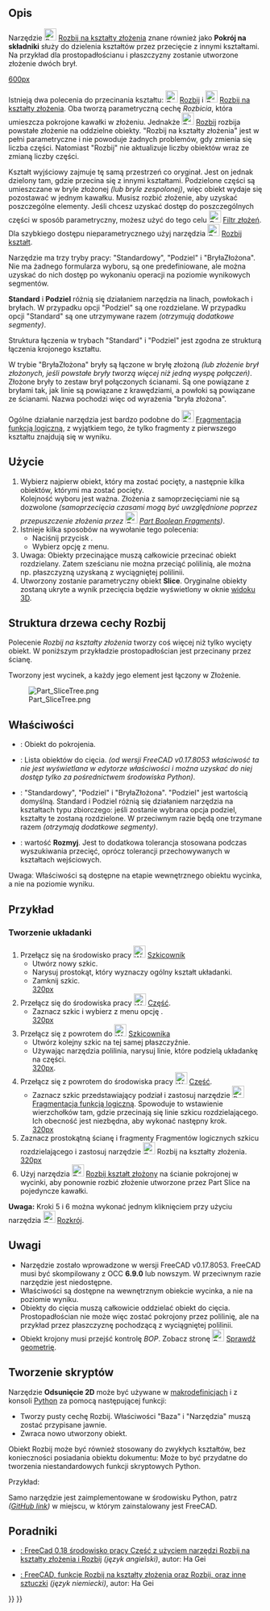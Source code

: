 <languages/>
{{Docnav/pl
|[[Part_SliceApart/pl|Rozbij]]
|[[Part_XOR/pl|Logiczny XOR]]
|[[Part_Workbench/pl|środowisko pracy Część]]
|IconL=Part_SliceApart.svg
|IconR=Part_XOR.svg
|IconC=Workbench_Part.svg
}}

{{GuiCommand/pl
|Name=Part Slice
|Name/pl=Część: Rozbij na kształty złożenia
|MenuLocation=Część → Rozdziel → Rozbij na kształty złożenia
|Workbenches=[[Part_Workbench/pl|Część]]
|Version=0.17
|SeeAlso=[[Part_BooleanFragments/pl|Funkcja logiczna rozdzielająca]], [[Part_XOR/pl|Logiczny XOR]], [[Part_CompJoinFeatures/pl|Połącz obiekty]], [[Part_Boolean/pl|Operacje logiczne na bryłach]]
}}

<span id="Description"></span>
==Opis== 

Narzędzie [[Image:Part_Slice.svg|24px]] [[Part_Slice/pl|Rozbij na kształty złożenia]] znane również jako '''Pokrój na składniki''' służy do dzielenia kształtów przez przecięcie z innymi kształtami. Na przykład dla prostopadłościanu i płaszczyzny zostanie utworzone złożenie dwóch brył.

[[image:Part_Slice_Demo.png|600px]]

{{Caption| Powyżej: elementy zostały później ręcznie rozsunięte, aby uwidocznić cięcie.}}

Istnieją dwa polecenia do przecinania kształtu: [[Image:Part_SliceApart.svg|24px]] [[Part_SliceApart/pl|Rozbij]] i [[Image:Part_Slice.svg|24px]] [[Part_Slice|Rozbij na kształty złożenia]]. Oba tworzą parametryczną cechę ''Rozbicia'', która umieszcza pokrojone kawałki w złożeniu. Jednakże [[Image:Part_SliceApart.svg|24px]] [[Part_SliceApart/pl|Rozbij]] rozbija powstałe złożenie na oddzielne obiekty. "Rozbij na kształty złożenia" jest w pełni parametryczne i nie powoduje żadnych problemów, gdy zmienia się liczba części. Natomiast "Rozbij" nie aktualizuje liczby obiektów wraz ze zmianą liczby części.

Kształt wyjściowy zajmuje tę samą przestrzeń co oryginał. Jest on jednak dzielony tam, gdzie przecina się z innymi kształtami. Podzielone części są umieszczane w bryle złożonej ''(lub bryle zespolonej)'', więc obiekt wydaje się pozostawać w jednym kawałku. Musisz rozbić złożenie, aby uzyskać poszczególne elementy. Jeśli chcesz uzyskać dostęp do poszczególnych części w sposób parametryczny, możesz użyć do tego celu [[Image:Part_CompoundFilter.svg|24px]] [[Part_CompoundFilter/pl|Filtr złożeń]]. Dla szybkiego dostępu nieparametrycznego użyj narzędzia [[Image:Draft_Downgrade.svg|24px]] [[Draft_Downgrade/pl|Rozbij kształt]].

Narzędzie ma trzy tryby pracy: "Standardowy", "Podziel" i "BryłaZłożona". Nie ma żadnego formularza wyboru, są one predefiniowane, ale można uzyskać do nich dostęp po wykonaniu operacji na poziomie wynikowych segmentów.

'''Standard''' i '''Podziel''' różnią się działaniem narzędzia na linach, powłokach i bryłach. W przypadku opcji "Podziel" są one rozdzielane. W przypadku opcji "Standard" są one utrzymywane razem ''(otrzymują dodatkowe segmenty)''.

Struktura łączenia w trybach "Standard" i "Podziel" jest zgodna ze strukturą łączenia krojonego kształtu. 

W trybie "BryłaZłożona" bryły są łączone w bryłę złożoną ''(lub złożenie brył złożonych, jeśli powstałe bryły tworzą więcej niż jedną wyspę połączeń)''. Złożone bryły to zestaw brył połączonych ścianami. Są one powiązane z bryłami tak, jak linie są powiązane z krawędziami, a powłoki są powiązane ze ścianami. Nazwa pochodzi więc od wyrażenia "bryła złożona".

Ogólne działanie narzędzia jest bardzo podobne do [[Image:Part_BooleanFragments.svg|24px]] [[Part_BooleanFragments/pl|Fragmentacja funkcją logiczną]], z wyjątkiem tego, że tylko fragmenty z pierwszego kształtu znajdują się w wyniku.

<span id="Usage"></span>
==Użycie== 

# Wybierz najpierw obiekt, który ma zostać pocięty, a następnie kilka obiektów, którymi ma zostać pocięty. <br /> Kolejność wyboru jest ważna. Złożenia z samoprzecięciami nie są dozwolone ''(samoprzecięcia czasami mogą być uwzględnione poprzez przepuszczenie złożenia przez [[Image:Part_BooleanFragments.svg|24px]] [[Part_BooleanFragments/pl|Part Boolean Fragments]])''.
# Istnieje kilka sposobów na wywołanie tego polecenia:
#* Naciśnij przycisk {{Button|[[Image:Part_Slice.svg|16px]] [[Part_Slice/pl|Rozbij na kształty złożenia]]}}.
#* Wybierz opcję {{MenuCommand|Część → Rozdziel → Rozbij na kształty złożenia}} z menu.
# Uwaga: Obiekty przecinające muszą całkowicie przecinać obiekt rozdzielany. Zatem sześcianu nie można przeciąć polilinią, ale można np. płaszczyzną uzyskaną z wyciągniętej polilinii.
# Utworzony zostanie parametryczny obiekt '''Slice'''. Oryginalne obiekty zostaną ukryte a wynik przecięcia będzie wyświetlony w oknie [[3D_view/pl|widoku 3D]].

==Struktura drzewa cechy Rozbij==
Polecenie ''Rozbij na kształty złożenia'' tworzy coś więcej niż tylko wycięty obiekt. W poniższym przykładzie prostopadłościan jest przecinany przez ścianę.

Tworzony jest wycinek, a każdy jego element jest łączony w Złożenie.

[[Image:Part_SliceTree.png]]

<span id="Properties"></span>
==Właściwości== 

{{TitleProperty|Rozkrój}}
* {{PropertyData|Baza}}: Obiekt do pokrojenia.
* {{PropertyData|Narzędzia}}: Lista obiektów do cięcia. ''(od wersji FreeCAD v0.17.8053 właściwość ta nie jest wyświetlana w edytorze właściwości i można uzyskać do niej dostęp tylko za pośrednictwem środowiska Python)''.
* {{PropertyData|Tryb}}: "Standardowy", "Podziel" i "BryłaZłożona". "Podziel" jest wartością domyślną. Standard i Podziel różnią się działaniem narzędzia na kształtach typu zbiorczego: jeśli zostanie wybrana opcja podziel, kształty te zostaną rozdzielone. W przeciwnym razie będą one trzymane razem ''(otrzymają dodatkowe segmenty)''.
* {{PropertyData|Tolerancja}}: wartość '''Rozmyj'''. Jest to dodatkowa tolerancja stosowana podczas wyszukiwania przecięć, oprócz tolerancji przechowywanych w kształtach wejściowych.

̈Uwagaː Właściwości są dostępne na etapie wewnętrznego obiektu wycinka, a nie na poziomie wyniku.

<span id="Example"></span>
==Przykład==

<span id="Creating_a_Puzzle"></span>
===Tworzenie układanki===

# Przełącz się na środowisko pracy [[Image:Workbench_Sketcher.svg|24px]] [[Sketcher_Workbench/pl|Szkicownik]]
#* Utwórz nowy szkic.
#* Narysuj prostokąt, który wyznaczy ogólny kształt układanki.
#* Zamknij szkic. <br>[[image:slice_example_step1.png|320px]]
# Przełącz się do środowiska pracy [[Image:Workbench_Part.svg|24px]] [[Part_Workbench/pl|Część]]. 
#* Zaznacz szkic i wybierz z menu opcję {{MenuCommand|Część → [[Image:Part_MakeFace.svg|24px]] [[Part_MakeFace/pl|Utwórz ścianę z polilinii]]}}. <br>[[image:slice_example_step2.png|320px]]
# Przełącz się z powrotem do [[Image:Workbench_Sketcher.svg|24px]] [[Sketcher_Workbench/pl|Szkicownika]]
#* Utwórz kolejny szkic na tej samej płaszczyźnie. 
#* Używając narzędzia polilinia, narysuj linie, które podzielą układankę na części.<br>[[image:slice_example_step3.png|320px]].
# Przełącz się z powrotem do środowiska pracy [[Image:Workbench_Part.svg|24px]] [[Part_Workbench/pl|Część]].
#* Zaznacz szkic przedstawiający podział i zastosuj narzędzie [[Image:Part_BooleanFragments.svg|24px]] [[Part_BooleanFragments/pl|Fragmentacja funkcją logiczną]]. Spowoduje to wstawienie wierzchołków tam, gdzie przecinają się linie szkicu rozdzielającego. Ich obecność jest niezbędna, aby wykonać następny krok. <br>[[image:slice_example_step4.png|320px]]
# Zaznacz prostokątną ścianę i fragmenty Fragmentów logicznych szkicu rozdzielającego i zastosuj narzędzie [[Image:Part_Slice.svg|24px]] Rozbij na kształty złożenia.<br>[[image:slice_example_step5.png|320px]]
# Użyj narzędzia [[Image:Part_ExplodeCompound.svg|24px]] [[Part_ExplodeCompound/pl|Rozbij kształt złożony]] na ścianie pokrojonej w wycinki, aby ponownie rozbić złożenie utworzone przez Part Slice na pojedyncze kawałki.

'''Uwaga:''' Kroki 5 i 6 można wykonać jednym kliknięciem przy użyciu narzędzia [[Image:Part_SliceApart.svg|24px]] [[Part_SliceApart/pl|Rozkrój]].

<span id="Notes"></span>
==Uwagi== 

* Narzędzie zostało wprowadzone w wersji FreeCAD v0.17.8053. FreeCAD musi być skompilowany z OCC '''6.9.0''' lub nowszym. W przeciwnym razie narzędzie jest niedostępne.
* Właściwości są dostępne na wewnętrznym obiekcie wycinka, a nie na poziomie wyniku.
* Obiekty do cięcia muszą całkowicie oddzielać obiekt do cięcia. Prostopadłościan nie może więc zostać pokrojony przez polilinię, ale na przykład przez płaszczyznę pochodzącą z wyciągniętej polilinii.
* Obiekt krojony musi przejść kontrolę ''BOP''. Zobacz stronę [[Image:Part_CheckGeometry.svg|24px]] [[Part_CheckGeometry/pl|Sprawdź geometrię]].

<span id="Scripting"></span>
==Tworzenie skryptów== 

Narzędzie '''Odsunięcie 2D''' może być używane w [[macros/pl|makrodefinicjach]] i z konsoli [[Python/pl|Python]] za pomocą następującej funkcji:
{{Code|code=BOPTools.SplitFeatures.makeSlice(name)}}

* Tworzy pusty cechę Rozbij. Właściwości "Baza" i "Narzędzia" muszą zostać przypisane jawnie.
* Zwraca nowo utworzony obiekt.

Obiekt Rozbij może być również stosowany do zwykłych kształtów, bez konieczności posiadania obiektu dokumentu:
{{Code|code=BOPTools.SplitAPI.slice(base_shape, tool_shapes, mode, tolerance = 0.0)}}
Może to być przydatne do tworzenia niestandardowych funkcji skryptowych Python.


Przykład:
{{code|code=
import BOPTools.SplitFeatures
j = BOPTools.SplitFeatures.makeSlice(name= 'Slice')
j.Base = FreeCADGui.Selection.getSelection()[0]
j.Tools = FreeCADGui.Selection.getSelection()[1:]
}}

Samo narzędzie jest zaimplementowane w środowisku Python, patrz {{FileName|/Mod/Part/BOPTools/SplitFeatures.py}} ''([https://github.com/FreeCAD/FreeCAD/blob/master/src/Mod/Part/BOPTools/SplitFeatures.py GitHub link])'' w miejscu, w którym zainstalowany jest FreeCAD.


<span id="Tutorials"></span>
==Poradniki== 

* [https://www.youtube.com/watch?v=tzHkQaHgrfQ : FreeCad 0.18 środowisko pracy Część z użyciem narzędzi Rozbij na kształty złożenia i Rozbij] ''(język angielski)'', autor: Ha Gei

* [https://www.youtube.com/watch?v=JJAL5JmqqKQ : FreeCAD, funkcje Rozbij na kształty złożenia oraz Rozbij, oraz inne sztuczki] ''(język niemiecki)'', autor: Ha Gei


{{Docnav/pl
|[[Part_SliceApart/pl|Rozbij]]
|[[Part_XOR/pl|Logiczny XOR]]
|[[Part_Workbench/pl|środowisko pracy Część]]
|IconL=Part_SliceApart.svg
|IconR=Part_XOR.svg
|IconC=Workbench_Part.svg
}}

{{Part Tools navi{{#translation:}}}}
{{Userdocnavi{{#translation:}}}}